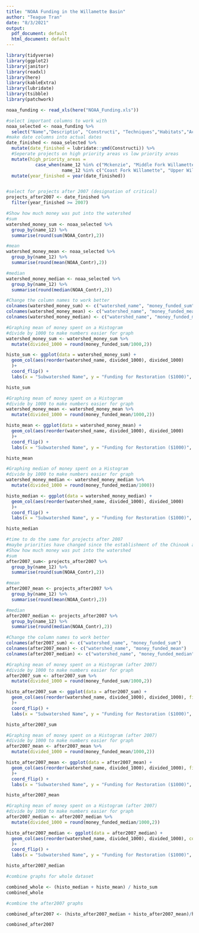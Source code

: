 ```yaml
---
title: "NOAA Funding in the Willamette Basin"
author: "Teague Tran"
date: "8/3/2021"
output:
  pdf_document: default
  html_document: default
---
```


```r
library(tidyverse)
library(ggplot2)
library(janitor)
library(readxl)
library(here)
library(kableExtra)
library(lubridate)
library(tsibble)
library(patchwork)

noaa_funding <- read_xls(here("NOAA_Funding.xls"))
```
```r
#select important columns to work with
noaa_selected <- noaa_funding %>% 
  select("Name","Descriptio", "Constructi", "Techniques","Habitats","Acres_Rest","Acres_Prot", "Cost", "NOAA_Contr", "Percent_fu","name_12") 
#make date columns into actual dates
date_finished <- noaa_selected %>% 
  mutate(date_finished = lubridate::ymd(Constructi)) %>% 
  #Seperate projects on high priority areas vs low priority areas
  mutate(high_priority_areas = 
           case_when(name_12 %in% c("Mckenzie", "Middle Fork Willamette", "Upper Calapooia River", "South Santiam", "North Santiam","Molalla-Pudding", "Clackamas") ~ "High Priority", 
                     name_12 %in% c("Coast Fork Willamette", "Upper Willamette", "Middle Willamette", "Yamhill", "Tualatin", "Lower Willamette") ~ "Not Prioritized")) %>% 
  mutate(year_finished = year(date_finished))


#select for projects after 2007 (designation of critical)
projects_after2007 <- date_finished %>% 
  filter(year_finished >= 2007)
```

```r
#Show how much money was put into the watershed
#sum
watershed_money_sum <- noaa_selected %>% 
  group_by(name_12) %>% 
  summarise(round(sum(NOAA_Contr),2)) 

#mean
watershed_money_mean <- noaa_selected %>% 
  group_by(name_12) %>% 
  summarise(round(mean(NOAA_Contr),2))

#median
watershed_money_median <- noaa_selected %>% 
  group_by(name_12) %>% 
  summarise(round(median(NOAA_Contr),2))

#Change the column names to work better
colnames(watershed_money_sum) <- c("watershed_name", "money_funded_sum")
colnames(watershed_money_mean) <- c("watershed_name", "money_funded_mean")
colnames(watershed_money_median) <- c("watershed_name", "money_funded_median")

```
```r
#Graphing mean of money spent on a Histogram
#divide by 1000 to make numbers easier for graph
watershed_money_sum <- watershed_money_sum %>% 
  mutate(divided_1000 = round(money_funded_sum/1000,2))

histo_sum <- ggplot(data = watershed_money_sum) + 
  geom_col(aes(reorder(watershed_name, divided_1000), divided_1000)
  )+ 
  coord_flip() +
  labs(x = "Subwatershed Name", y = "Funding for Restoration ($1000)", title = "Sum Funded by NOAA for Restoration Projects by Subwatershed")

histo_sum
```

```r
#Graphing mean of money spent on a Histogram
#divide by 1000 to make numbers easier for graph
watershed_money_mean <- watershed_money_mean %>% 
  mutate(divided_1000 = round(money_funded_mean/1000,2))

histo_mean <- ggplot(data = watershed_money_mean) + 
  geom_col(aes(reorder(watershed_name, divided_1000), divided_1000)
  )+ 
  coord_flip() +
  labs(x = "Subwatershed Name", y = "Funding for Restoration ($1000)", title = "Mean Funded by NOAA for Restoration Projects by Subwatershed")

histo_mean
```

```r
#Graphing median of money spent on a Histogram
#divide by 1000 to make numbers easier for graph
watershed_money_median <- watershed_money_median %>% 
  mutate(divided_1000 = round(money_funded_median/1000))

histo_median <- ggplot(data = watershed_money_median) + 
  geom_col(aes(reorder(watershed_name, divided_1000), divided_1000)
  )+ 
  coord_flip() +
  labs(x = "Subwatershed Name", y = "Funding for Restoration ($1000)", title = "Median Funded by NOAA for Restoration Projects by Subwatershed")

histo_median
```

```r
#time to do the same for projects after 2007 
#maybe priorities have changed since the establishment of the Chinook and Steelhead Recovery Plan
#Show how much money was put into the watershed
#sum
after2007_sum<- projects_after2007 %>% 
  group_by(name_12) %>% 
  summarise(round(sum(NOAA_Contr),2)) 

#mean
after2007_mean <- projects_after2007 %>% 
  group_by(name_12) %>% 
  summarise(round(mean(NOAA_Contr),2))

#median
after2007_median <- projects_after2007 %>% 
  group_by(name_12) %>% 
  summarise(round(median(NOAA_Contr),2))

#Change the column names to work better
colnames(after2007_sum) <- c("watershed_name", "money_funded_sum")
colnames(after2007_mean) <- c("watershed_name", "money_funded_mean")
colnames(after2007_median) <- c("watershed_name", "money_funded_median")
```
```r
#Graphing mean of money spent on a Histogram (after 2007)
#divide by 1000 to make numbers easier for graph
after2007_sum <- after2007_sum %>% 
  mutate(divided_1000 = round(money_funded_sum/1000,2))

histo_after2007_sum <- ggplot(data = after2007_sum) + 
  geom_col(aes(reorder(watershed_name, divided_1000), divided_1000), fill = "blue", color = "black"
  )+ 
  coord_flip() +
  labs(x = "Subwatershed Name", y = "Funding for Restoration ($1000)", title = "Sum Funded by NOAA for Restoration Projects by Subwatershed", subtitle = "(After 2007)")

histo_after2007_sum
```
```r
#Graphing mean of money spent on a Histogram (after 2007)
#divide by 1000 to make numbers easier for graph
after2007_mean <- after2007_mean %>% 
  mutate(divided_1000 = round(money_funded_mean/1000,2))

histo_after2007_mean <- ggplot(data = after2007_mean) + 
  geom_col(aes(reorder(watershed_name, divided_1000), divided_1000), fill = "blue", color = "black"
  )+ 
  coord_flip() +
  labs(x = "Subwatershed Name", y = "Funding for Restoration ($1000)", title = "Mean Funded by NOAA for Restoration Projects by Subwatershed")

histo_after2007_mean
```

```r
#Graphing mean of money spent on a Histogram (after 2007)
#divide by 1000 to make numbers easier for graph
after2007_median <- after2007_median %>% 
  mutate(divided_1000 = round(money_funded_median/1000,2))

histo_after2007_median <- ggplot(data = after2007_median) + 
  geom_col(aes(reorder(watershed_name, divided_1000), divided_1000), color = "black", fill = "blue"
  )+ 
  coord_flip() +
  labs(x = "Subwatershed Name", y = "Funding for Restoration ($1000)", title = "Median Funded by NOAA for Restoration Projects by Subwatershed")

histo_after2007_median
```
```r
#combine graphs for whole dataset

combined_whole <- (histo_median + histo_mean) / histo_sum
combined_whole
```

```r
#combine the after2007 graphs

combined_after2007 <- (histo_after2007_median + histo_after2007_mean)/histo_after2007_sum

combined_after2007
```

